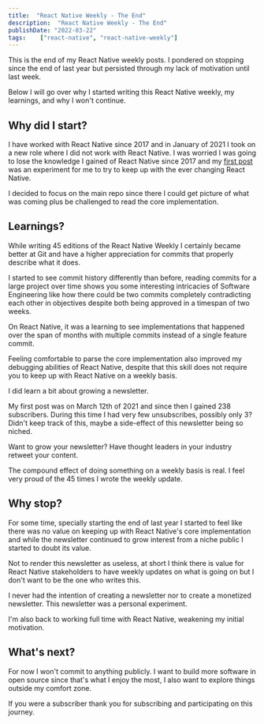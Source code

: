 ```yaml
---
title:  "React Native Weekly - The End"
description:  "React Native Weekly - The End"
publishDate: "2022-03-22"
tags:    ["react-native", "react-native-weekly"]
---
```


This is the end of my React Native weekly posts. I pondered on stopping since the end of last year but persisted through my lack of motivation until last week.

Below I will go over why I started writing this React Native weekly, my learnings, and why I won't continue.

## Why did I start?

I have worked with React Native since 2017 and in January of 2021 I took on a new role where I did not work with React Native. I was worried I was going to lose the knowledge I gained of React Native since 2017 and my [first post](https://andrei-calazans.com/posts/2021-03-21/react-native-weekly) was an experiment for me to try to keep up with the ever changing React Native.

I decided to focus on the main repo since there I could get picture of what was coming plus be challenged to read the core implementation.

## Learnings?

While writing 45 editions of the React Native Weekly I certainly became better at Git and have a higher appreciation for commits that properly describe what it does.

I started to see commit history differently than before, reading commits for a large project over time shows you some interesting intricacies of Software Engineering like how there could be two commits completely contradicting each other in objectives despite both being approved in a timespan of two weeks.

On React Native, it was a learning to see implementations that happened over the span of months with multiple commits instead of a single feature commit.

Feeling comfortable to parse the core implementation also improved my debugging abilities of React Native, despite that this skill does not require you to keep up with React Native on a weekly basis.

I did learn a bit about growing a newsletter.

My first post was on March 12th of 2021 and since then I gained 238 subscribers. During this time I had very few unsubscribes, possibly only 3? Didn't keep track of this, maybe a side-effect of this newsletter being so niched.

Want to grow your newsletter? Have thought leaders in your industry retweet your content.

The compound effect of doing something on a weekly basis is real. I feel very proud of the 45 times I wrote the weekly update.


## Why stop?

For some time, specially starting the end of last year I started to feel like there was no value on keeping up with React Native's core implementation and while the newsletter continued to grow interest from a niche public I started to doubt its value.

Not to render this newsletter as useless, at short I think there is value for React Native stakeholders to have weekly updates on what is going on but I don't want to be the one who writes this.

I never had the intention of creating a newsletter nor to create a monetized newsletter. This newsletter was a personal experiment.

I'm also back to working full time with React Native, weakening my initial motivation.

## What's next?

For now I won't commit to anything publicly. I want to build more software in open source since that's what I enjoy the most, I also want to explore things outside my comfort zone.

If you were a subscriber thank you for subscribing and participating on this journey.


